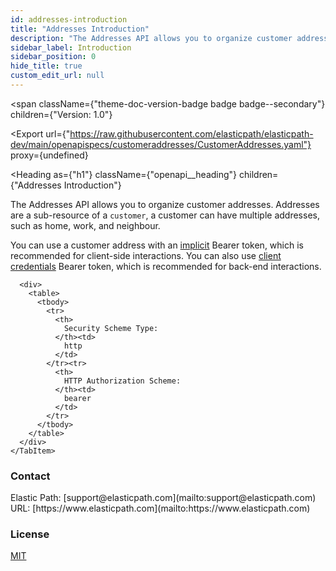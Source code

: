 ```yaml
---
id: addresses-introduction
title: "Addresses Introduction"
description: "The Addresses API allows you to organize customer addresses. Addresses are a sub-resource of a `customer`, a customer can have multiple addresses, such as home, work, and neighbour."
sidebar_label: Introduction
sidebar_position: 0
hide_title: true
custom_edit_url: null
---
```



<span
  className={"theme-doc-version-badge badge badge--secondary"}
  children={"Version: 1.0"}
>
</span>

<Export
  url={"https://raw.githubusercontent.com/elasticpath/elasticpath-dev/main/openapispecs/customeraddresses/CustomerAddresses.yaml"}
  proxy={undefined}
>
  
</Export>

<Heading
  as={"h1"}
  className={"openapi__heading"}
  children={"Addresses Introduction"}
>
</Heading>



The Addresses API allows you to organize customer addresses. Addresses are a sub-resource of a `customer`, a customer can have multiple addresses, such as home, work, and neighbour. 

You can use a customer address with an [implicit](/docs/authentication/Tokens/implicit-token) Bearer token, which is recommended for client-side interactions. You can also use [client credentials](/docs/authentication/Tokens/client-credential-token) Bearer token, which is recommended for back-end interactions.


<div
  style={{"marginBottom":"2rem"}}
>
  <Heading
    id={"authentication"}
    as={"h2"}
    className={"openapi-tabs__heading"}
    children={"Authentication"}
  >
  </Heading><SchemaTabs
    className={"openapi-tabs__security-schemes"}
  >
    <TabItem
      label={"HTTP: Bearer Auth"}
      value={"BearerToken"}
    >
      
      
      
      
      <div>
        <table>
          <tbody>
            <tr>
              <th>
                Security Scheme Type:
              </th><td>
                http
              </td>
            </tr><tr>
              <th>
                HTTP Authorization Scheme:
              </th><td>
                bearer
              </td>
            </tr>
          </tbody>
        </table>
      </div>
    </TabItem>
  </SchemaTabs>
</div><div
  style={{"display":"flex","flexDirection":"column","marginBottom":"var(--ifm-paragraph-margin-bottom)"}}
>
  <h3
    style={{"marginBottom":"0.25rem"}}
  >
    Contact
  </h3><span>
    Elastic Path: [support@elasticpath.com](mailto:support@elasticpath.com)
  </span><span>
    URL: [https://www.elasticpath.com](mailto:https://www.elasticpath.com)
  </span>
</div><div
  style={{"marginBottom":"var(--ifm-paragraph-margin-bottom)"}}
>
  <h3
    style={{"marginBottom":"0.25rem"}}
  >
    License
  </h3><a
    href={"https://elasticpath.dev"}
  >
    MIT
  </a>
</div>
      